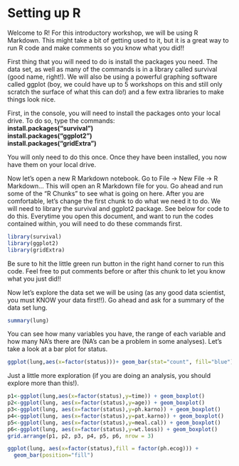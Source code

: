 # Setting up R

Welcome to R!  For this introductory workshop, we will be using R Markdown.  This might take a bit of getting used to it, but it is a great way to run R code and make comments so you know what you did!!

First thing that you will need to do is install the packages you need.  The data set, as well as many of the commands is in a library called survival (good name, right!).  We will also be using a powerful graphing software called ggplot (boy, we could have up to 5 workshops on this and still only scratch the surface of what this can do!) and a few extra libraries to make things look nice.

First, in the console, you will need to install the packages onto your local drive.  To do so, type the commands:  \
**install.packages("survival")**  \
**install.packages("ggplot2")**  \
**install.packages("gridExtra")**  \

You will only need to do this once.  Once they have been installed, you now have them on your local drive.

Now let's open a new R Markdown notebook.  Go to File -> New File -> R Markdown...  This will open an R Markdown file for you.  Go ahead and run some of the "R Chunks" to see what is going on here.  After you are comfortable, let's change the first chunk to do what we need it to do.  We will need to library the survival and ggplot2 package.  See below for code to do this.  Everytime you open this document, and want to run the codes contained within, you will need to do these commands first.

```r

library(survival)
library(ggplot2)
library(gridExtra)

```

Be sure to hit the little green run button in the right hand corner to run this code. Feel free to put comments before or after this chunk to let you know what you just did!!  \

Now let's explore the data set we will be using (as any good data scientist, you must KNOW your data first!!).  Go ahead and ask for a summary of the data set lung.

```r
summary(lung)

```


You can see how many variables you have, the range of each variable and how many NA's there are (NA's can be a problem in some analyses). Let's take a look at a bar plot for status.

```r

ggplot(lung,aes(x=factor(status)))+ geom_bar(stat="count", fill="blue")


```
Just a little more exploration (if you are doing an analysis, you should explore more than this!).

```r

p1<-ggplot(lung,aes(x=factor(status),y=time)) + geom_boxplot()
p2<-ggplot(lung, aes(x=factor(status),y=age)) + geom_boxplot()
p3<-ggplot(lung, aes(x=factor(status),y=ph.karno)) + geom_boxplot()
p4<-ggplot(lung, aes(x=factor(status),y=pat.karno)) + geom_boxplot()
p5<-ggplot(lung, aes(x=factor(status),y=meal.cal)) + geom_boxplot()
p6<-ggplot(lung, aes(x=factor(status),y=wt.loss)) + geom_boxplot()
grid.arrange(p1, p2, p3, p4, p5, p6, nrow = 3)

ggplot(lung, aes(x=factor(status),fill = factor(ph.ecog))) +
  geom_bar(position="fill")

```

